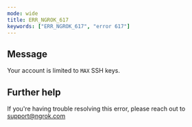 ```yaml
---
mode: wide
title: ERR_NGROK_617
keywords: ["ERR_NGROK_617", "error 617"]
---
```


## Message

Your account is limited to `MAX` SSH keys.

## Further help

If you're having trouble resolving this error, please reach out to [support@ngrok.com](mailto:support@ngrok.com?subject=Help%20with%20ERR_NGROK_617)
